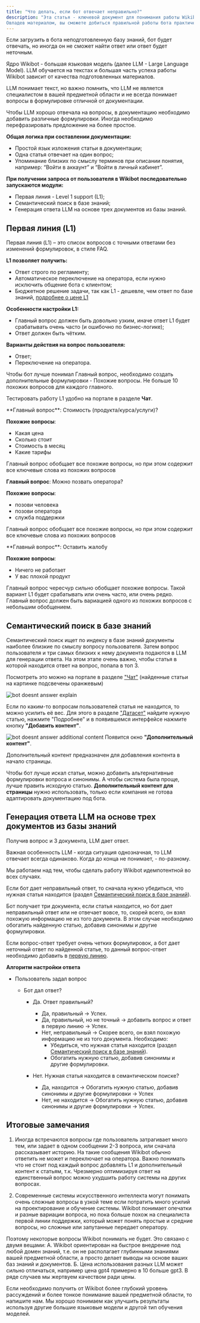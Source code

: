 ---
title: "Что делать, если бот отвечает неправильно?"
description: "Эта статья - ключевой документ для понимания работы Wikibot и тонкой настройки бота. 
Овладев материалом, вы сможете добиться правильной работы бота практически в любых случаях."
---

Если загрузить в бота неподготовленную базу знаний, бот будет отвечать, но иногда он не сможет найти ответ или ответ будет неточным.

Ядро Wikibot - большая языковая модель (далее LLM - Large Language Model).
LLM обучается на текстах и большая часть успеха работы Wikibot зависит от качества подготовленных материалов.

LLM понимает текст, но важно помнить, что LLM не является специалистом в вашей предметной области и не всегда понимает вопросы в формулировке отличной от документации.

Чтобы LLM хорошо отвечала на вопросы, в документацию необходимо добавить различные формулировки. Иногда необходимо перефразировать предложение на более простоe.

**Общая логика при составлении документации:**

- Простой язык изложения статьи в документации;
- Одна статья отвечает на один вопрос;
- Упоминание близких по смыслу терминов при описании понятия, например: “Войти в аккаунт” и “Войти в личный кабинет”.

**При получении запроса от пользователя в Wikibot последовательно запускаются модули:**

- Первая линия - Level 1 support (L1);
- Семантический поиск в базе знаний;
- Генерация ответа LLM на основе трех документов из базы знаний.

## Первая линия (L1)

Первая линия (L1) – это список вопросов с точными ответами без изменений формулировок, в стиле FAQ.

**L1 позволяет получить:**

- Ответ строго по регламенту;
- Автоматическое переключение на оператора, если нужно исключить общение бота с клиентом;
- Бюджетное решение задачи, так как L1 - дешевле, чем ответ по базе знаний, [подробнее о цене L1](https://Wikibot.pro/pricing)

**Особенности настройки L1:**

- Главный вопрос должен быть довольно узким, иначе ответ L1 будет срабатывать очень часто (и ошибочно по бизнес-логике);
- Ответ должен быть чётким.

**Варианты действия на вопрос пользователя:**

- Ответ;
- Переключение на оператора.

<Tip>
  Чтобы бот лучше понимал Главный вопрос, необходимо создать дополнительные
  формулировки - Похожие вопросы. Не больше 10 похожих вопросов для каждого
  главного.
</Tip>

Тестировать работу L1 удобно на портале в разделе **Чат**.

<Accordion title="Хороший пример L1">
  **Главный вопрос**:	Стоимость (продукта/курса/услуги)?

**Похожие вопросы**:

- Какая цена
- Сколько стоит
- Стоимость в месяц
- Какие тарифы

<Note>
  Главный вопрос обобщает все похожие вопросы, но при этом содержит все ключевые
  слова из похожих вопросов
</Note>

**Главный вопрос**: Можно позвать оператора?

**Похожие вопросы**:

- позови человека
- позови оператора
- служба поддержки

<Note>Главный вопрос обобщает все похожие вопросы, но при этом содержит все ключевые слова из похожих вопросов</Note>
</Accordion>

<Accordion title="Плохой пример L1">
**Главный вопрос**: Оставить жалобу

**Похожие вопросы**:

- Ничего не работает
- У вас плохой продукт

<Note>Главный вопрос чересчур сильно обобщает похожие вопросы. Такой вариант L1 будет срабатывать или очень часто, или очень редко. 
Главный вопрос должен быть вариацией одного из похожих вопросов с небольшим обобщением.</Note>
</Accordion>

## Семантический поиск в базе знаний

Семантический поиск ищет по индексу в базе знаний документы наиболее близкие по смыслу вопросу пользователя.
Затем вопрос пользователя и три самых близких к нему документа подаются в LLM для генерации ответа.
На этом этапе очень важно, чтобы статья в которой находится ответ на вопрос, попала в топ 3.

Посмотреть это можно на портале в разделе ["Чат"](/lk/chat) (найденные статьи на картинке подсвечены оранжевым)

<img
  src="/images/guides-bot-doesnt-answer-explain.jpg"
  alt="bot doesnt answer explain"
/>

Если по каким-то вопросам пользователей статья не находится, то можно усилить её вес.
Для этого в разделе ["Датасет"](/lk/dataset) найдите нужную статью, нажмите "Подробнее" и в появившемся интерфейсе нажмите кнопку **"Добавить контент"**.

<img
  src="/images/guides-bot-doesnt-answer-keywords.jpg"
  alt="bot doesnt answer additional content"
/>
Появится окно **"Дополнительный контент"**.

Дополнительный контент предназначен для добавления контента в начало страницы. 

Чтобы бот лучше искал статьи, можно добавить альтернативные формулировки вопроса и синонимы.
А чтобы система была проще, лучше править исходную статью. **Дополнительный контент для страницы** нужно использовать, только если компания не готова адаптировать документацию под бота.

## Генерация ответа LLM на основе трех документов из базы знаний

Получив вопрос и 3 документа, LLM дает ответ.

Важная особенность LLM - когда ситуация однозначная, то LLM отвечает всегда одинаково. Когда до конца не понимает, - по-разному.

Мы работаем над тем, чтобы сделать работу Wikibot идемпотентной во всех случаях.

Если бот дает неправильный ответ, то сначала нужно убедиться, что нужная статья находится (раздел [Семантический поиск в базе знаний](#semanticheskiy-poisk-v-baze-znaniy)).

Бот получает три документа, если статья находится, но бот дает неправильный ответ или не отвечает вовсе, то, скорей всего, он взял похожую информацию не из того документа.
В этом случае необходимо обогатить найденную статью, добавив синонимы и другие формулировки.

Если вопрос-ответ требует очень четких формулировок, а бот дает неточный ответ по найденной статье, то данный вопрос-ответ необходимо добавить в [первую линию](/lk/l1).

**Алгоритм настройки ответа**

- Пользователь задал вопрос

  - Бот дал ответ?

    - Да. Ответ правильный?

      - Да, правильный → Успех.
      - Да, правильный, но не точный → добавить вопрос и ответ в первую линию → Успех.
      - Нет, неправильный → Скорее всего, он взял похожую информацию не из того документа. Необходимо:
        - Убедиться, что нужная статья находится (раздел [Семантический поиск в базе знаний](#semanticheskiy-poisk-v-baze-znaniy)).
        - Обогатить нужную статью, добавив синонимы и другие формулировки.

    - Нет. Нужная статья находится в семантическом поиске?
      - Да, находится → Обогатить нужную статью, добавив синонимы и другие формулировки → Успех
      - Нет, не находится → Обогатить нужную статью, добавив синонимы и другие формулировки → Успех.

## Итоговые замечания

1. Иногда встречаются вопросы где пользователь затрагивает много тем, или задает в одном сообщении 2-3 вопроса, или сначала рассказывает историю. На такие сообщения Wikibot обычно ответить не может и переключает на оператора. Важно понимать что не стоит под каждый вопрос добавлять L1 и дополнительный контент к статьям, т.к. Чрезмерно оптимизируя ответ на единственный вопрос можно ухудшить работу системы на других вопросах.

2. Современные системы искусственного интеллекта могут понимать очень сложные вопросы в узкой теме если потратить много усилий на проектирование и обучение системы. Wikibot понимает опечатки и разные вариации вопроса, но пока больше похож на специалиста первой линии поддержки, который может понять простые и средние вопросы, но сложные или запутанные передает оператору. 

Поэтому некоторые вопросы Wikibot понимать не будет.
Это связано с двумя вещами:
А. Wikibot ориентирован на быстрое внедрение под любой домен знаний, т.е. он не располагает глубинными знаниями вашей предметной области, а просто делает выводы на основе ваших баз знаний и документов.
Б. Цена использования разных LLM может сильно отличаться, например цена gpt4 примерно в 10 больше gpt3. В ряде случаев мы жертвуем качеством ради цены.

Если необходимо получить от Wikibot более глубокий уровень рассуждений и более тонкое понимание вашей предметной области, то напишите нам. Мы хорошо понимаем как улучшить результаты используя другие большие языковые модели и другой тип обучения моделей.

